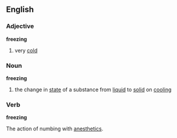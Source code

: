 ==English==

===Adjective===
'''freezing'''
# very [[cold]]

===Noun===
{{wikipedia}}
'''freezing'''
# the change in [[state]] of a substance from [[liquid]] to [[solid]] on [[cooling]]

===Verb===

'''freezing'''

The action of numbing with [[anesthetic]]s.